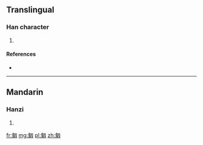 ==Translingual==

===Han character===
{{Han char|rn=20|rad=勹|as=13|sn=15|four=|canj=心竹竹口 (PHHR)}}

# {{defn|Han|sort=勹13}}

====References====
* {{Han ref|kx=0152.120|dkj=02563|dj=0341.330|hdz=10261.060|uh=5314|ud=21268}}

----

==Mandarin==

===Hanzi===
{{cmn-hanzi|pin=[[qiōng]] ([[qiong1]])|wg=ch'iung<sup>1</sup>}}

# {{defn|Mandarin|sort=勹13}}

[[fr:匔]]
[[mg:匔]]
[[pl:匔]]
[[zh:匔]]
